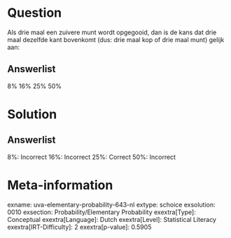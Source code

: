 Question
========

Als drie maal een zuivere munt wordt opgegooid, dan is de kans dat drie
maal dezelfde kant bovenkomt (dus: drie maal kop of drie maal munt)
gelijk aan:

Answerlist
----------

8%
16%
25%
50%

Solution
========

Answerlist
----------

8%: Incorrect
16%: Incorrect
25%: Correct
50%: Incorrect

Meta-information
================
exname: uva-elementary-probability-643-nl
extype: schoice
exsolution: 0010
exsection: Probability/Elementary Probability
exextra[Type]: Conceptual
exextra[Language]: Dutch
exextra[Level]: Statistical Literacy
exextra[IRT-Difficulty]: 2
exextra[p-value]: 0.5905
